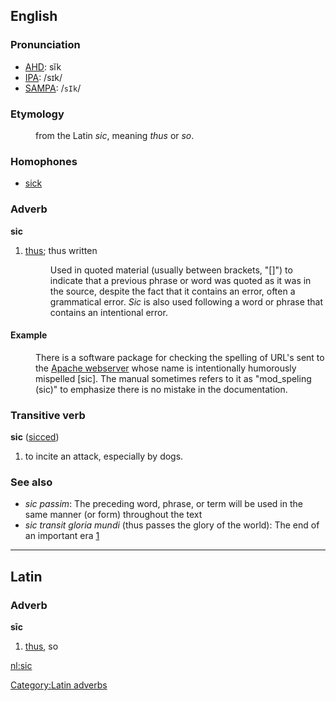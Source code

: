 ==English==
===Pronunciation===
*[[w:AHD|AHD]]: sĭk
*[[w:IPA|IPA]]: /sɪk/
*[[w:SAMPA|SAMPA]]: /<tt>sIk</tt>/

===Etymology===
:from the Latin ''sic'', meaning ''thus'' or ''so''.

===Homophones===
*[[sick]]

===Adverb===
'''sic'''

# [[thus]]; thus written 
#:Used in quoted material (usually between brackets, "[]") to indicate that a previous phrase or word was quoted as it was in the source, despite the fact that it contains an error, often a grammatical error. ''Sic'' is also used following a word or phrase that contains an intentional error.

==== Example ====
:There is a software package for checking the spelling of URL's sent to the [[en:Apache webserver|Apache webserver]] whose name is intentionally humorously mispelled [sic]. The manual sometimes refers to it as "mod_speling (sic)" to emphasize there is no mistake in the documentation.

===Transitive verb===
'''sic''' ([[sicced]])

# to incite an attack, especially by dogs.

===See also===

* ''sic passim'': The preceding word, phrase, or term will be used in the same manner (or form) throughout the text
* ''sic transit gloria mundi'' (thus passes the glory of the world): The end of an important era [http://www.the-tidings.com/2004/0806/exhibit.htm]

----

==Latin==
===Adverb===
'''s&#299;c'''
# [[thus]], so

[[nl:sic]]
[[Category:Latin adverbs]]
